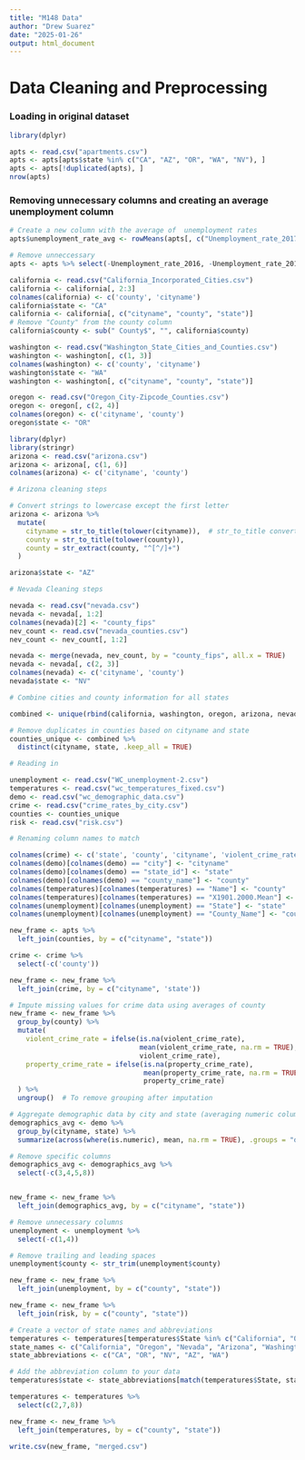 ```yaml
---
title: "M148 Data"
author: "Drew Suarez"
date: "2025-01-26"
output: html_document
---
```


# Data Cleaning and Preprocessing


### Loading in original dataset
```r
library(dplyr)

apts <- read.csv("apartments.csv")
apts <- apts[apts$state %in% c("CA", "AZ", "OR", "WA", "NV"), ]
apts <- apts[!duplicated(apts), ]
nrow(apts)
```

### Removing unnecessary columns and creating an average unemployment column
```r
# Create a new column with the average of  unemployment rates
apts$unemployment_rate_avg <- rowMeans(apts[, c("Unemployment_rate_2017", "Unemployment_rate_2018", "Unemployment_rate_2019")], na.rm = TRUE)

# Remove unneccessary 
apts <- apts %>% select(-Unemployment_rate_2016, -Unemployment_rate_2017, -Unemployment_rate_2018, -Unemployment_rate_2019, -Unemployment_rate_2020, -Unemployment_rate_2021, -Unemployment_rate_2022, -Unnamed..0, -fee, -title, -body, -currency, -price_type, -address, -source, -time, -price_display, -Med_HH_Income_Percent_of_State_Total_2021)

```

```r


california <- read.csv("California_Incorporated_Cities.csv")
california <- california[, 2:3]
colnames(california) <- c('county', 'cityname')
california$state <- "CA"
california <- california[, c("cityname", "county", "state")]
# Remove "County" from the county column
california$county <- sub(" County$", "", california$county)

washington <- read.csv("Washington_State_Cities_and_Counties.csv")
washington <- washington[, c(1, 3)]
colnames(washington) <- c('county', 'cityname')
washington$state <- "WA"
washington <- washington[, c("cityname", "county", "state")]

oregon <- read.csv("Oregon_City-Zipcode_Counties.csv")
oregon <- oregon[, c(2, 4)]
colnames(oregon) <- c('cityname', 'county')
oregon$state <- "OR"

library(dplyr)
library(stringr)
arizona <- read.csv("arizona.csv")
arizona <- arizona[, c(1, 6)]
colnames(arizona) <- c('cityname', 'county')

```

```r

# Arizona cleaning steps

# Convert strings to lowercase except the first letter
arizona <- arizona %>%
  mutate(
    cityname = str_to_title(tolower(cityname)),  # str_to_title converts to Title Case
    county = str_to_title(tolower(county)),
    county = str_extract(county, "^[^/]+")
  )

arizona$state <- "AZ"

```

```r
# Nevada Cleaning steps

nevada <- read.csv("nevada.csv")
nevada <- nevada[, 1:2]
colnames(nevada)[2] <- "county_fips"
nev_count <- read.csv("nevada_counties.csv")
nev_count <- nev_count[, 1:2]

nevada <- merge(nevada, nev_count, by = "county_fips", all.x = TRUE)
nevada <- nevada[, c(2, 3)]
colnames(nevada) <- c('cityname', 'county')
nevada$state <- "NV"

```

```r

# Combine cities and county information for all states

combined <- unique(rbind(california, washington, oregon, arizona, nevada))

```

```r

# Remove duplicates in counties based on cityname and state
counties_unique <- combined %>%
  distinct(cityname, state, .keep_all = TRUE)

```

```r
# Reading in 

unemployment <- read.csv("WC_unemployment-2.csv")
temperatures <- read.csv("wc_temperatures_fixed.csv")
demo <- read.csv("wc_demographic_data.csv")
crime <- read.csv("crime_rates_by_city.csv")
counties <- counties_unique
risk <- read.csv("risk.csv")

```


```r
# Renaming column names to match

colnames(crime) <- c('state', 'county', 'cityname', 'violent_crime_rate', 'property_crime_rate')
colnames(demo)[colnames(demo) == "city"] <- "cityname"
colnames(demo)[colnames(demo) == "state_id"] <- "state"
colnames(demo)[colnames(demo) == "county_name"] <- "county"
colnames(temperatures)[colnames(temperatures) == "Name"] <- "county"
colnames(temperatures)[colnames(temperatures) == "X1901.2000.Mean"] <- "avg_temp"
colnames(unemployment)[colnames(unemployment) == "State"] <- "state"
colnames(unemployment)[colnames(unemployment) == "County_Name"] <- "county"

```

```r

new_frame <- apts %>%
  left_join(counties, by = c("cityname", "state"))

```

```r

crime <- crime %>%
  select(-c('county'))

new_frame <- new_frame %>%
  left_join(crime, by = c("cityname", 'state'))

# Impute missing values for crime data using averages of county
new_frame <- new_frame %>%
  group_by(county) %>%
  mutate(
    violent_crime_rate = ifelse(is.na(violent_crime_rate), 
                                mean(violent_crime_rate, na.rm = TRUE), 
                                violent_crime_rate),
    property_crime_rate = ifelse(is.na(property_crime_rate), 
                                 mean(property_crime_rate, na.rm = TRUE), 
                                 property_crime_rate)
  ) %>%
  ungroup()  # To remove grouping after imputation

```

```r


# Aggregate demographic data by city and state (averaging numeric columns)
demographics_avg <- demo %>%
  group_by(cityname, state) %>%
  summarize(across(where(is.numeric), mean, na.rm = TRUE), .groups = "drop")

# Remove specific columns
demographics_avg <- demographics_avg %>%
  select(-c(3,4,5,8))


new_frame <- new_frame %>%
  left_join(demographics_avg, by = c("cityname", "state"))

```

```r

# Remove unnecessary columns
unemployment <- unemployment %>%
  select(-c(1,4))

# Remove trailing and leading spaces
unemployment$county <- str_trim(unemployment$county)

new_frame <- new_frame %>%
  left_join(unemployment, by = c("county", "state"))

```

```r

new_frame <- new_frame %>%
  left_join(risk, by = c("county", "state"))

```

```r

# Create a vector of state names and abbreviations
temperatures <- temperatures[temperatures$State %in% c("California", "Oregon", "Nevada", "Arizona", "Washington"), ]
state_names <- c("California", "Oregon", "Nevada", "Arizona", "Washington")
state_abbreviations <- c("CA", "OR", "NV", "AZ", "WA")

# Add the abbreviation column to your data
temperatures$state <- state_abbreviations[match(temperatures$State, state_names)]

temperatures <- temperatures %>%
  select(c(2,7,8))

new_frame <- new_frame %>%
  left_join(temperatures, by = c("county", "state"))

write.csv(new_frame, "merged.csv")
```

